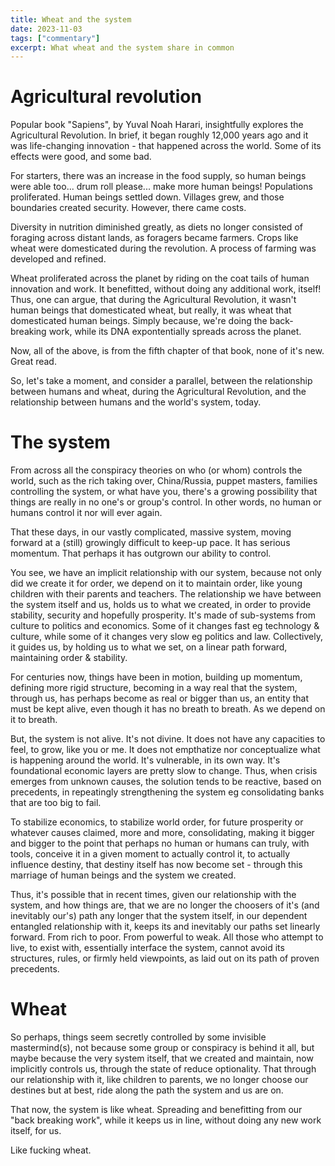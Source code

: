 ```yaml
---
title: Wheat and the system
date: 2023-11-03
tags: ["commentary"]
excerpt: What wheat and the system share in common
---
```


# Agricultural revolution

Popular book "Sapiens", by Yuval Noah Harari, insightfully explores the Agricultural Revolution. In brief, it began roughly 12,000 years ago and it was life-changing innovation - that happened across the world. Some of its effects were good, and some bad.

For starters, there was an increase in the food supply, so human beings were able too... drum roll please... make more human beings! Populations proliferated. Human beings settled down. Villages grew, and those boundaries created security. However, there came costs.

Diversity in nutrition diminished greatly, as diets no longer consisted of foraging across distant lands, as foragers became farmers. Crops like wheat were domesticated during the revolution. A process of farming was developed and refined.

Wheat proliferated across the planet by riding on the coat tails of human innovation and work. It benefitted, without doing any additional work, itself! Thus, one can argue, that during the Agricultural Revolution, it wasn't human beings that domesticated wheat, but really, it was wheat that domesticated human beings. Simply because, we're doing the back-breaking work, while its DNA expontentially spreads across the planet.

Now, all of the above, is from the fifth chapter of that book, none of it's new. Great read.

So, let's take a moment, and consider a parallel, between the relationship between humans and wheat, during the Agricultural Revolution, and the relationship between humans and the world's system, today.

# The system

From across all the conspiracy theories on who (or whom) controls the world, such as the rich taking over, China/Russia, puppet masters, families controlling the system, or what have you, there's a growing possibility that things are really in no one's or group's control. In other words, no human or humans control it nor will ever again.

That these days, in our vastly complicated, massive system, moving forward at a (still) growingly difficult to keep-up pace. It has serious momentum. That perhaps it has outgrown our ability to control.

You see, we have an implicit relationship with our system, because not only did we create it for order, we depend on it to maintain order, like young children with their parents and teachers. The relationship we have between the system itself and us, holds us to what we created, in order to provide stability, security and hopefully prosperity. It's made of sub-systems from culture to politics and economics. Some of it changes fast eg technology & culture, while some of it changes very slow eg politics and law. Collectively, it guides us, by holding us to what we set, on a linear path forward, maintaining order & stability.

For centuries now, things have been in motion, building up momentum, defining more rigid structure, becoming in a way real that the system, through us, has perhaps become as real or bigger than us, an entity that must be kept alive, even though it has no breath to breath. As we depend on it to breath.

But, the system is not alive. It's not divine. It does not have any capacities to feel, to grow, like you or me. It does not empthatize nor conceptualize what is happening around the world. It's vulnerable, in its own way. It's foundational economic layers are pretty slow to change. Thus, when crisis emerges from unknown causes, the solution tends to be reactive, based on precedents, in repeatingly strengthening the system eg consolidating banks that are too big to fail.

To stabilize economics, to stabilize world order, for future prosperity or whatever causes claimed, more and more, consolidating, making it bigger and bigger to the point that perhaps no human or humans can truly, with tools, conceive it in a given moment to actually control it, to actually influence destiny, that destiny itself has now become set - through this marriage of human beings and the system we created.

Thus, it's possible that in recent times, given our relationship with the system, and how things are, that we are no longer the choosers of it's (and inevitably our's) path any longer that the system itself, in our dependent entangled relationship with it, keeps its and inevitably our paths set linearly forward. From rich to poor. From powerful to weak. All those who attempt to live, to exist with, essentially interface the system, cannot avoid its structures, rules, or firmly held viewpoints, as laid out on its path of proven precedents.

# Wheat

So perhaps, things seem secretly controlled by some invisible mastermind(s), not because some group or conspiracy is behind it all, but maybe because the very system itself, that we created and maintain, now implicitly controls us, through the state of reduce optionality. That through our relationship with it, like children to parents, we no longer choose our destines but at best, ride along the path the system and us are on.

That now, the system is like wheat. Spreading and benefitting from our "back breaking work", while it keeps us in line, without doing any new work itself, for us.

Like fucking wheat.

